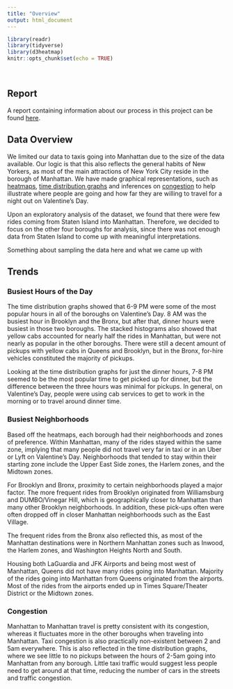 ```yaml
---
title: "Overview"
output: html_document
---
```


```r
library(readr)
library(tidyverse)
library(d3heatmap)
knitr::opts_chunk$set(echo = TRUE)
```
<p>
</br>
</p>

## Report
A report containing information about our process in this project can be found [here](https://docs.google.com/document/d/1NdZJwZ21d08m8M_eCEaiI_iijkBXc2xY0s1IHqxydMg/edit?usp=sharing).

## Data Overview

We limited our data to taxis going into Manhattan due to the size of the data available. Our logic is that this also reflects the general habits of New Yorkers, as most of the main attractions of New York City reside in the borough of Manhattan. We have made graphical representations, such as [heatmaps](heatmaps.html), [time distribution graphs](timedist.html) and inferences on [congestion](congestion.html) to help illustrate where people are going and how far they are willing to travel for a night out on Valentine's Day.

Upon an exploratory analysis of the dataset, we found that there were few rides coming from Staten Island into Manhattan. Therefore, we decided to focus on the other four boroughs for analysis, since there was not enough data from Staten Island to come up with meaningful interpretations.

Something about sampling the data here and what we came up with
</p>

## Trends

### Busiest Hours of the Day
The time distribution graphs showed that 6-9 PM were some of the most popular hours in all of the boroughs on Valentine’s Day. 8 AM was the busiest hour in Brooklyn and the Bronx, but after that, dinner hours were busiest in those two boroughs. The stacked histograms also showed that yellow cabs accounted for nearly half the rides in Manhattan, but were not nearly as popular in the other boroughs. There were still a decent amount of pickups with yellow cabs in Queens and Brooklyn, but in the Bronx, for-hire vehicles constituted the majority of pickups. 

Looking at the time distribution graphs for just the dinner hours, 7-8 PM seemed to be the most popular time to get picked up for dinner, but the difference between the three hours was minimal for pickups. In general, on Valentine’s Day, people were using cab services to get to work in the morning or to travel around dinner time.

### Busiest Neighborhoods
Based off the heatmaps, each borough had their neighborhoods and zones of preference. Within Manhattan, many of the rides stayed within the same zone, implying that many people did not travel very far in taxi or in an Uber or Lyft on Valentine's Day. Neighborhoods that tended to stay within their starting zone include the Upper East Side zones, the Harlem zones, and the Midtown zones.

For Brooklyn and Bronx, proximity to certain neighborhoods played a major factor. The more frequent rides from Brooklyn originated from Williamsburg and DUMBO/Vinegar Hill, which is geographically closer to Manhattan than many other Brooklyn neighborhoods. In addition, these pick-ups often were often dropped off in closer Manhattan neighborhoods such as the East Village. 

The frequent rides from the Bronx also reflected this, as most of the Manhattan destinations were in Northern Manhattan zones such as Inwood, the Harlem zones, and Washington Heights North and South. 

Housing both LaGuardia and JFK Airports and being most west of Manhattan, Queens did not have many rides going into Manhattan. Majority of the rides going into Manhattan from Queens originated from the airports. Most of the rides from the airports ended up in Times Square/Theater District or the Midtown zones. 

### Congestion
Manhattan to Manhattan travel is pretty consistent with its congestion, whereas it fluctuates more in the other boroughs when traveling into Manhattan. Taxi congestion is also practically non-existent between 2 and 5am everywhere. This is also reflected in the time distribution graphs, where we see little to no pickups between the hours of 2-5am going into Manhattan from any borough. Little taxi traffic would suggest less people need to get around at that time, reducing the number of cars in the streets and traffic congestion. 

